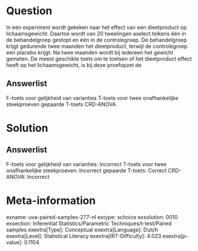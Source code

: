 Question
========

In een experiment wordt gekeken naar het effect van een dieetproduct op
lichaamsgewicht. Daartoe wordt van 20 tweelingen aselect telkens één in
de behandelgroep gestopt en één in de controlegroep. De behandelgroep
krijgt gedurende twee maanden het dieetproduct, terwijl de controlegroep
een placebo krijgt. Na twee maanden wordt bij iedereen het gewicht
gemeten. De meest geschikte toets om te toetsen of het dieetproduct
effect heeft op het lichaamsgewicht, is bij deze proefopzet de

Answerlist
----------

F-toets voor gelijkheid van varianties
T-toets voor twee onafhankelijke steekproeven
gepaarde T-toets
CRD-ANOVA

Solution
========

Answerlist
----------

F-toets voor gelijkheid van varianties: Incorrect
T-toets voor twee onafhankelijke steekproeven: Incorrect
gepaarde T-toets: Correct
CRD-ANOVA: Incorrect

Meta-information
================
exname: uva-paired-samples-277-nl
extype: schoice
exsolution: 0010
exsection: Inferential Statistics/Parametric Techniques/t-test/Paired samples
exextra[Type]: Conceptual
exextra[Language]: Dutch
exextra[Level]: Statistical Literacy
exextra[IRT-Difficulty]: 4.023
exextra[p-value]: 0.1104
